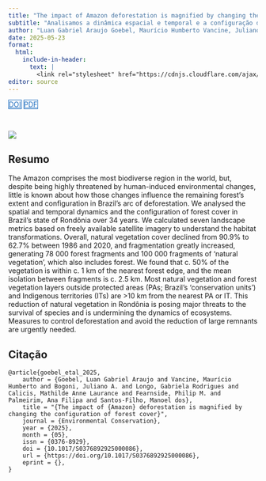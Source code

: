 ```yaml
---
title: "The impact of Amazon deforestation is magnified by changing the configuration of forest cover"
subtitle: "Analisamos a dinâmica espacial e temporal e a configuração da cobertura florestal no estado de Rondônia, no Brasil, ao longo de 34 anos."
author: "Luan Gabriel Araujo Goebel, Maurício Humberto Vancine, Juliano A. Bogoni, Gabriela Rodrigues Longo, Mathilde Anne Laurance Calicis, Philip M. Fearnside, Ana Filipa Palmeirim, Manoel dos Santos-Filho"
date: 2025-05-23
format:
  html:
    include-in-header: 
      text: |
        <link rel="stylesheet" href="https://cdnjs.cloudflare.com/ajax/libs/font-awesome/6.5.0/css/all.min.css">
editor: source
---
```


<div class="mt-4 d-flex flex-row flex-wrap gap-1 justify-content-left justify-content-sm-start" role="group" aria-label="Links">
  <a href="https://doi.org/10.1017/S0376892925000086" class="btn btn-custom text-capitalize" target="_blank"><i class="ai ai-doi me-1"></i>DOI</a>
  <a href="/publications/2025-goebel-etal.pdf" class="btn btn-custom text-capitalize" target="_blank"><i class="bi bi-file-earmark-pdf me-1"></i>PDF</a>
</div>

<style>
  .btn-custom {
    background-color: white;
    border: 1px solid #1c6cbe; /* Borda azul */
    color: #1c6cbe; /* Texto azul */
    transition: background-color 0.3s, color 0.3s;
  }
  .btn-custom:hover {
    background-color: #1c6cbe; /* Cor de fundo azul ao passar o mouse */
    color: white; /* Texto branco */
  }
</style>

<br> 

![](featured.png)

## Resumo

The Amazon comprises the most biodiverse region in the world, but, despite being highly threatened by human-induced environmental changes, little is known about how those changes influence the remaining forest’s extent and configuration in Brazil’s arc of deforestation. We analysed the spatial and temporal dynamics and the configuration of forest cover in Brazil’s state of Rondônia over 34 years. We calculated seven landscape metrics based on freely available satellite imagery to understand the habitat transformations. Overall, natural vegetation cover declined from 90.9% to 62.7% between 1986 and 2020, and fragmentation greatly increased, generating 78 000 forest fragments and 100 000 fragments of ‘natural vegetation’, which also includes forest. We found that c. 50% of the vegetation is within c. 1 km of the nearest forest edge, and the mean isolation between fragments is c. 2.5 km. Most natural vegetation and forest vegetation layers outside protected areas (PAs; Brazil’s ‘conservation units’) and Indigenous territories (ITs) are >10 km from the nearest PA or IT. This reduction of natural vegetation in Rondônia is posing major threats to the survival of species and is undermining the dynamics of ecosystems. Measures to control deforestation and avoid the reduction of large remnants are urgently needed.

## Citação

```
@article{goebel_etal_2025,
    author = {Goebel, Luan Gabriel Araujo and Vancine, Maurício Humberto and Bogoni, Juliano A. and Longo, Gabriela Rodrigues and Calicis, Mathilde Anne Laurance and Fearnside, Philip M. and Palmeirim, Ana Filipa and Santos-Filho, Manoel dos},
    title = "{The impact of {Amazon} deforestation is magnified by changing the configuration of forest cover}",
    journal = {Environmental Conservation},
    year = {2025},
    month = {05},
    issn = {0376-8929},
    doi = {10.1017/S0376892925000086},
    url = {https://doi.org/10.1017/S0376892925000086},
    eprint = {},
}
```
